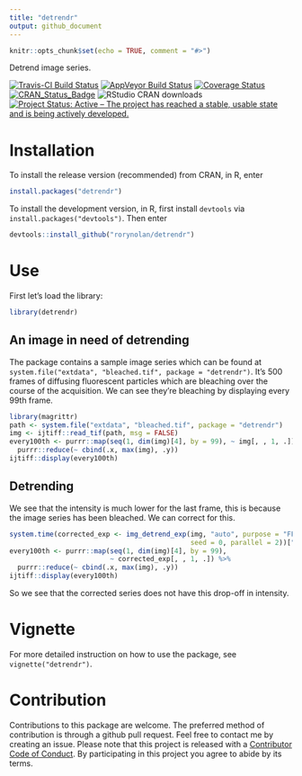 ```yaml
---
title: "detrendr"
output: github_document
---
```


```r
knitr::opts_chunk$set(echo = TRUE, comment = "#>")
```

Detrend image series.

[![Travis-CI Build Status](https://travis-ci.org/rorynolan/detrendr.svg?branch=master)](https://travis-ci.org/rorynolan/detrendr)
[![AppVeyor Build Status](https://ci.appveyor.com/api/projects/status/github/rorynolan/detrendr?branch=master&svg=true)](https://ci.appveyor.com/project/rorynolan/detrendr)
[![Coverage Status](https://img.shields.io/codecov/c/github/rorynolan/detrendr/master.svg)](https://codecov.io/github/rorynolan/detrendr?branch=master)
[![CRAN_Status_Badge](http://www.r-pkg.org/badges/version/detrendr)](https://cran.r-project.org/package=detrendr)
![RStudio CRAN downloads](http://cranlogs.r-pkg.org/badges/grand-total/detrendr)
[![Project Status: Active – The project has reached a stable, usable state and is being actively developed.](http://www.repostatus.org/badges/latest/active.svg)](http://www.repostatus.org/#active)

# Installation
To install the release version (recommended) from CRAN, in R, enter
```r
install.packages("detrendr")
```
To install the development version, in R, first install `devtools` via `install.packages("devtools")`. Then enter
```r
devtools::install_github("rorynolan/detrendr")
```

# Use 

First let's load the library: 
```r
library(detrendr)
```

## An image in need of detrending
The package contains a sample image series which can be found at  
`system.file("extdata", "bleached.tif", package = "detrendr")`. It's 500 frames of diffusing fluorescent particles which are bleaching over the course of the acquisition. We can see they're bleaching by displaying every 99th frame.

```r
library(magrittr)
path <- system.file("extdata", "bleached.tif", package = "detrendr")
img <- ijtiff::read_tif(path, msg = FALSE)
every100th <- purrr::map(seq(1, dim(img)[4], by = 99), ~ img[, , 1, .]) %>% 
  purrr::reduce(~ cbind(.x, max(img), .y))
ijtiff::display(every100th)
```

## Detrending
We see that the intensity is much lower for the last frame, this is because the image series has been bleached. We can correct for this. 

```r
system.time(corrected_exp <- img_detrend_exp(img, "auto", purpose = "FFS",
                                             seed = 0, parallel = 2))["elapsed"]
every100th <- purrr::map(seq(1, dim(img)[4], by = 99), 
                         ~ corrected_exp[, , 1, .]) %>% 
  purrr::reduce(~ cbind(.x, max(img), .y))
ijtiff::display(every100th)
```

So we see that the corrected series does not have this drop-off in intensity. 

# Vignette
For more detailed instruction on how to use the package, see `vignette("detrendr")`.

# Contribution
Contributions to this package are welcome. The preferred method of contribution is through a github pull request. Feel free to contact me by creating an issue. Please note that this project is released with a [Contributor Code of Conduct](CONDUCT.md). By participating in this project you agree to abide by its terms.
